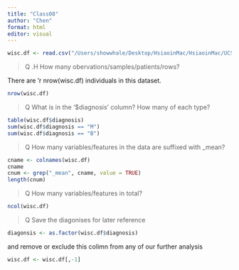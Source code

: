 ```yaml
---
title: "Class08"
author: "Chen"
format: html
editor: visual
---
```


```r
wisc.df <- read.csv("/Users/showwhale/Desktop/HsiaoinMac/HsiaoinMac/UCSD/Freshman/Winter/Bioinformatics/class08/WisconsinCancer.csv", row.names = 1)
```


>Q .H How many obervations/samples/patients/rows?

There are 'r nrow(wisc.df) individuals in this dataset.

```r
nrow(wisc.df)
```

>Q What is in the '$diagnosis' column? How many of each type?

```r
table(wisc.df$diagnosis)
sum(wisc.df$diagnosis == "M")
sum(wisc.df$diagnosis == "B")
```


>Q How many variables/features in the data are suffixed with _mean?

```r
cname <- colnames(wisc.df)
cname
cnum <- grep("_mean", cname, value = TRUE)
length(cnum)
```

>Q How many variables/features in total?

```r
ncol(wisc.df)
```

>Q Save the diagonises for later reference

```r
diagonsis <- as.factor(wisc.df$diagnosis)
```


and remove or exclude this colimn from any of our further analysis
```r
wisc.df <- wisc.df[,-1]

```


